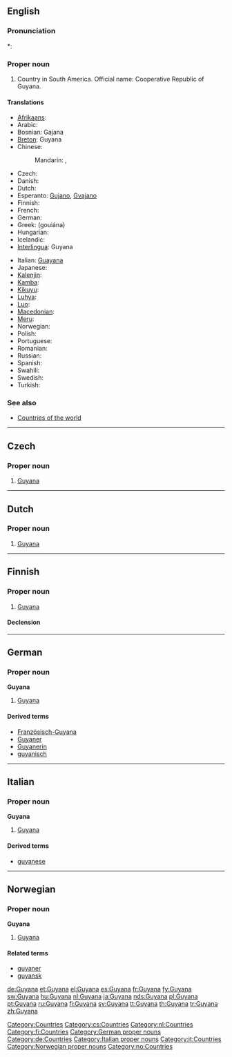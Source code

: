 ==English==

===Pronunciation===
*: {{rhymes|ɑːnə}}

===Proper noun===
{{en-proper noun}}
{{wikipedia}}

# Country in South America. Official name: Cooperative Republic of Guyana.

====Translations====
{{trans-top|country}}
* [[Afrikaans]]: {{t-|af|Guyana|xs=Afrikaans}}
* Arabic: {{t|ar|غويانا|f|tr=ghwiyaana, ghuyaana|sc=Arab}}
* Bosnian: Gajana {{f}}
* [[Breton]]: Guyana
* Chinese:
*: Mandarin: {{t|zh|圭亞那|sc=Hani}}, {{t|zh|圭亚那|tr=Guīyànà|sc=Hani}}
* Czech: {{t-|cs|Guyana|f}}
* Danish: {{t-|da|Guyana}}
* Dutch: {{t+|nl|Guyana}}
* Esperanto: [[Gujano]], [[Gvajano]]
* Finnish: {{t+|fi|Guyana}}
* French: {{t+|fr|Guyana|m}}
* German: {{t+|de|Guyana}}
* Greek: {{t+|el|Γουιάνα|f}} (gouiána)
* Hungarian: {{t+|hu|Guyana}}
* Icelandic: {{t|is|Gvæjana}}
* [[Interlingua]]: Guyana
{{trans-mid}}
* Italian: [[Guayana]] {{f}}
* Japanese: {{t+|ja|ガイアナ|tr=Gaiana}}
* [[Kalenjin]]: {{tø|kln|Guyana}}
* [[Kamba]]: {{tø|kam|Guyana}}
* [[Kikuyu]]: {{tø|ki|Guyana}}
* [[Luhya]]: {{tø|luy|Guyana}}
* [[Luo]]: {{tø|luo|Guyana}}
* [[Macedonian]]: {{t|mk|Гвајана|f|tr=Gvajána}}
* [[Meru]]: {{tø|mer|Guyana}}
* Norwegian: {{t-|no|Guyana}}
* Polish: {{t+|pl|Gujana}}
* Portuguese: {{t+|pt|Guiana}}
* Romanian: {{t-|ro|Guyana|f}}
* Russian: {{t|ru|Гайана|f|tr=Gajána|sc=Cyrl}}
* Spanish: {{t+|es|Guyana}}
* Swahili: {{t+|sw|Guyana|xs=Swahili}}
* Swedish: {{t+|sv|Guyana}}
* Turkish: {{t+|tr|Guyana}}
{{trans-bottom}}

===See also===
* [[Appendix:Countries of the world|Countries of the world]]

[[Category:Countries]]

----

==Czech==

===Proper noun===
{{cs-proper noun|g=f}}

# [[#English|Guyana]]

[[Category:cs:Countries]]

----

==Dutch==
{{wikipedia|lang=nl}}

===Proper noun===
{{nl-proper noun}}
# [[#English|Guyana]]

[[Category:nl:Countries]]
----

==Finnish==
{{wikipedia|lang=fi}}

===Proper noun===
{{infl|fi|proper noun}}

# [[#English|Guyana]]

====Declension====
{{fi-decl-koira|Guyan|np=1}}

[[Category:fi:Countries]]

----

==German==
{{wikipedia|lang=de}}

===Proper noun===
'''Guyana''' {{n}}

# [[#English|Guyana]]

====Derived terms====
* [[Französisch-Guyana]]
* [[Guyaner]]
* [[Guyanerin]]
* [[guyanisch]]

[[Category:German proper nouns]]
[[Category:de:Countries]]

----

==Italian==
{{wikipedia|lang=it}}

===Proper noun===
'''Guyana''' {{f}}

# [[#English|Guyana]]

====Derived terms====
* [[guyanese]]

[[Category:Italian proper nouns]]
[[Category:it:Countries]]

----

==Norwegian==

===Proper noun===
'''Guyana'''

# [[Guyana#English|Guyana]]

====Related terms====
* [[guyaner]]
* [[guyansk]]

[[Category:Norwegian proper nouns]]
[[Category:no:Countries]]

[[de:Guyana]]
[[et:Guyana]]
[[el:Guyana]]
[[es:Guyana]]
[[fr:Guyana]]
[[fy:Guyana]]
[[sw:Guyana]]
[[hu:Guyana]]
[[nl:Guyana]]
[[ja:Guyana]]
[[nds:Guyana]]
[[pl:Guyana]]
[[pt:Guyana]]
[[ru:Guyana]]
[[fi:Guyana]]
[[sv:Guyana]]
[[tt:Guyana]]
[[th:Guyana]]
[[tr:Guyana]]
[[zh:Guyana]]